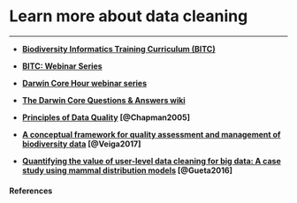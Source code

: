 # Learn more about data cleaning

***

* **[Biodiversity Informatics Training Curriculum (BITC)](http://biodiversity-informatics-training.org/ target="_blank")**

* **[BITC: Webinar Series](http://biodiversity-informatics-training.org/webinar-series/ target="_blank")**

* **[Darwin Core Hour webinar series](https://github.com/tdwg/dwc-qa/wiki/Webinars target="_blank")**

* **[The Darwin Core Questions & Answers wiki](https://github.com/tdwg/dwc-qa/wiki target="_blank")**

* **[Principles of Data Quality](https://www.gbif.org/document/80509/principles-of-data-quality target="_blank") [@Chapman2005] **

* **[A conceptual framework for quality assessment and management of biodiversity data](https://journals.plos.org/plosone/article?id=10.1371/journal.pone.0178731 target="_blank") [@Veiga2017] **

* **[Quantifying the value of user-level data cleaning for big data: A case study using mammal distribution models](http://dx.doi.org/10.1016/j.ecoinf.2016.06.001 target="_blank") [@Gueta2016] **


#### References {-}